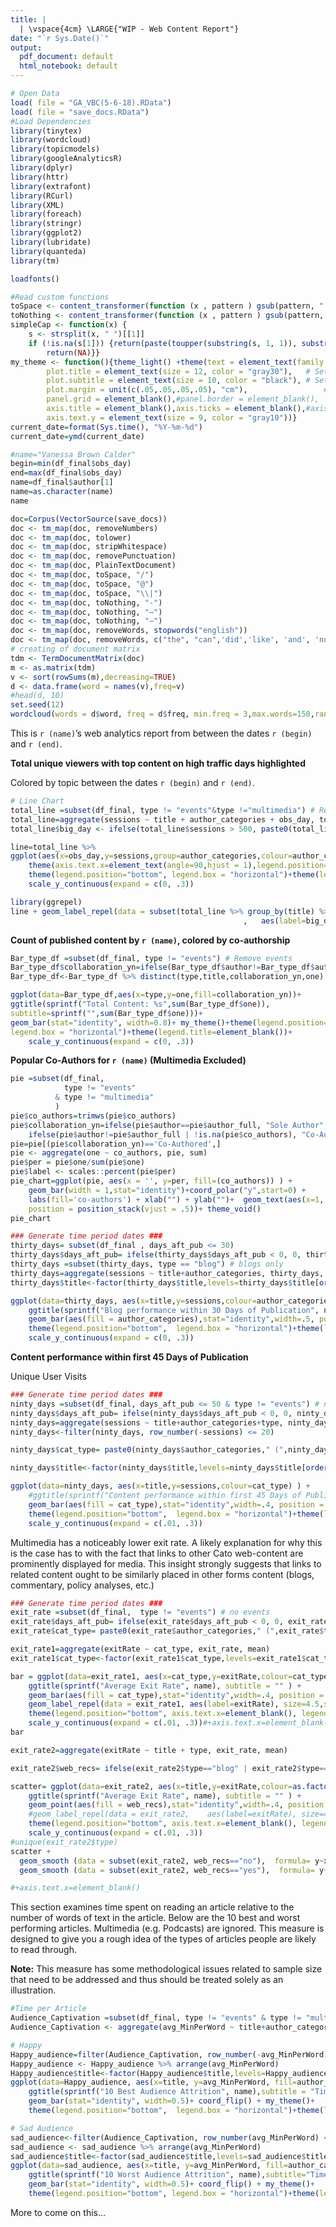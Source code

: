 ```yaml
---
title: |
  | \vspace{4cm} \LARGE{"WIP - Web Content Report"}
date: "`r Sys.Date()`"
output:
  pdf_document: default
  html_notebook: default
---
```

```r
# Open Data
load( file = "GA_VBC(5-6-18).RData")
load( file = "save_docs.RData")
#Load Dependencies
library(tinytex)
library(wordcloud)
library(topicmodels)
library(googleAnalyticsR)
library(dplyr)
library(httr)
library(extrafont)
library(RCurl)
library(XML)
library(foreach)
library(stringr)
library(ggplot2)
library(lubridate)
library(quanteda)
library(tm)

loadfonts()

#Read custom functions
toSpace <- content_transformer(function (x , pattern ) gsub(pattern, " ", x))
toNothing <- content_transformer(function (x , pattern ) gsub(pattern, "", x))
simpleCap <- function(x) {
	s <- strsplit(x, " ")[[1]]
	if (!is.na(s[1])) {return(paste(toupper(substring(s, 1, 1)), substring(s, 2), sep = "", collapse = " "))} else {
		return(NA)}}
my_theme <- function(){theme_light() +theme(text = element_text(family = "Open Sans"),  
		plot.title = element_text(size = 12, color = "gray30"),   # Set up the title style
		plot.subtitle = element_text(size = 10, color = "black"), # Set up the subtitle style
		plot.margin = unit(c(.05,.05,.05,.05), "cm"),                 # Add white space at the top and left
		panel.grid = element_blank(),#panel.border = element_blank(),
		axis.title = element_blank(),axis.ticks = element_blank(),#axis.text.x = element_blank(),
		axis.text.y = element_text(size = 9, color = "gray10"))}
current_date=format(Sys.time(), "%Y-%m-%d")
current_date=ymd(current_date)

#name="Vanessa Brown Calder"
begin=min(df_final$obs_day)
end=max(df_final$obs_day)
name=df_final$author[1]
name=as.character(name)
name
```


```r
doc=Corpus(VectorSource(save_docs))
doc <- tm_map(doc, removeNumbers)
doc <- tm_map(doc, tolower)
doc <- tm_map(doc, stripWhitespace)
doc <- tm_map(doc, removePunctuation)
doc <- tm_map(doc, PlainTextDocument)
doc <- tm_map(doc, toSpace, "/")
doc <- tm_map(doc, toSpace, "@")
doc <- tm_map(doc, toSpace, "\\|")
doc <- tm_map(doc, toNothing, "-")
doc <- tm_map(doc, toNothing, "—")
doc <- tm_map(doc, toNothing, "–")
doc <- tm_map(doc, removeWords, stopwords("english"))
doc <- tm_map(doc, removeWords, c("the", "can",'did','like', 'and', 'null', 'one'))
# creating of document matrix
tdm <- TermDocumentMatrix(doc)
m <- as.matrix(tdm)
v <- sort(rowSums(m),decreasing=TRUE)
d <- data.frame(word = names(v),freq=v)
#head(d, 10)
set.seed(12)
wordcloud(words = d$word, freq = d$freq, min.freq = 3,max.words=150,random.order = FALSE,rot.per=.35,vfont=c("sans serif","plain"),colors=brewer.pal(8, "Dark2"))

```

This is `r (name)`'s web analytics report from between the dates `r (begin)` and `r (end)`.

\pagebreak

**Total unique viewers with top content on high traffic days highlighted**

Colored by topic between the dates `r (begin)` and `r (end)`.

```r
# Line Chart
total_line =subset(df_final, type != "events"&type !="multimedia") # Remove events
total_line=aggregate(sessions ~ title + author_categories + obs_day, total_line, sum)
total_line$big_day <- ifelse(total_line$sessions > 500, paste0(total_line$title,"(",as.character(total_line$obs_day),")"), "")

line=total_line %>%
ggplot(aes(x=obs_day,y=sessions,group=author_categories,colour=author_categories))+geom_line()+
	theme(axis.text.x=element_text(angle=90,hjust = 1),legend.position="none")+my_theme()+
	theme(legend.position="bottom", legend.box = "horizontal")+theme(legend.title=element_blank())+
	scale_y_continuous(expand = c(0, .3))

library(ggrepel)
line + geom_label_repel(data = subset(total_line %>% group_by(title) %>% top_n(n=10, wt=big_day))
												    ,	aes(label=big_day), size=4)+ theme(legend.position = "None")   # label

```

\pagebreak

**Count of published content by `r (name)`, colored by co-authorship**

```r
Bar_type_df =subset(df_final, type != "events") # Remove events
Bar_type_df$collaboration_yn=ifelse(Bar_type_df$author!=Bar_type_df$author_full & length(Bar_type_df$author_full)!=0, "Co-Authored", ifelse(Bar_type_df$author==Bar_type_df$author_full, "Sole Author",0))
Bar_type_df<-Bar_type_df %>% distinct(type,title,collaboration_yn,one)

ggplot(data=Bar_type_df,aes(x=type,y=one,fill=collaboration_yn))+
ggtitle(sprintf("Total Content: %s",sum(Bar_type_df$one)), 
subtitle=sprintf("",sum(Bar_type_df$one)))+
geom_bar(stat="identity", width=0.8)+ my_theme()+theme(legend.position="bottom", 
legend.box = "horizontal")+theme(legend.title=element_blank())+
	scale_y_continuous(expand = c(0, .3)) 

```

**Popular Co-Authors for `r (name)` (Multimedia Excluded)**

```r
pie =subset(df_final, 
		  	type != "events"
		  & type != "multimedia"
		  )
pie$co_authors=trimws(pie$co_authors)
pie$collaboration_yn=ifelse(pie$author==pie$author_full, "Sole Author",
	ifelse(pie$author!=pie$author_full | !is.na(pie$co_authors), "Co-Authored",0))
pie=pie[(pie$collaboration_yn)=='Co-Authored',]
pie <- aggregate(one ~ co_authors, pie, sum)
pie$per = pie$one/sum(pie$one)
pie$label <- scales::percent(pie$per)
pie_chart=ggplot(pie, aes(x = '', y=per, fill=(co_authors)) ) +
	geom_bar(width = 1,stat="identity")+coord_polar("y",start=0) +
	labs(fill='co-authors') + xlab("") + ylab("")+  geom_text(aes(x=1, label=label), 
	position = position_stack(vjust = .5))+ theme_void()
pie_chart
```
\pagebreak


```r
### Generate time period dates ###
thirty_days= subset(df_final , days_aft_pub <= 30)
thirty_days$days_aft_pub= ifelse(thirty_days$days_aft_pub < 0, 0, thirty_days$days_aft_pub)
thirty_days =subset(thirty_days, type == "blog") # blogs only
thirty_days=aggregate(sessions ~ title+author_categories, thirty_days, sum)
thirty_days$title<-factor(thirty_days$title,levels=thirty_days$title[order(thirty_days$sessions)])

ggplot(data=thirty_days, aes(x=title,y=sessions,colour=author_categories) ) +
	ggtitle(sprintf("Blog performance within 30 Days of Publication", name))+ #,subtitle = "Unique User Views" ) +
	geom_bar(aes(fill = author_categories),stat="identity",width=.5, position = "dodge")+coord_flip()+my_theme()+ 
	theme(legend.position="bottom",  legend.box = "horizontal")+theme(legend.title=element_blank()) +
	scale_y_continuous(expand = c(0, .3))
```

\pagebreak

**Content performance within first 45 Days of Publication**

Unique User Visits

```r
### Generate time period dates ###
ninty_days =subset(df_final, days_aft_pub <= 50 & type != "events") # no events
ninty_days$days_aft_pub= ifelse(ninty_days$days_aft_pub < 0, 0, ninty_days$days_aft_pub)
ninty_days=aggregate(sessions ~ title+author_categories+type, ninty_days, sum)
ninty_days<-filter(ninty_days, row_number(-sessions) <= 20)

ninty_days$cat_type= paste0(ninty_days$author_categories," (",ninty_days$type,")")

ninty_days$title<-factor(ninty_days$title,levels=ninty_days$title[order(ninty_days$sessions)])

ggplot(data=ninty_days, aes(x=title,y=sessions,colour=cat_type) ) +
	#ggtitle(sprintf("Content performance within first 45 Days of Publication", name), subtitle = "Unique User Visits" ) +
	geom_bar(aes(fill = cat_type),stat="identity",width=.4, position = "dodge")+coord_flip()+my_theme()+ 
	theme(legend.position="bottom",  legend.box = "horizontal")+theme(legend.title=element_blank()) +
	scale_y_continuous(expand = c(.01, .3))
```

\pagebreak
Multimedia has a noticeably lower exit rate.  A likely explanation for why this is the case has to with the fact that links to other Cato web-content are prominently displayed for media.  This insight strongly suggests that links to related content ought to be similarly placed in other forms content (blogs, commentary, policy analyses, etc.)

```r
### Generate time period dates ###
exit_rate =subset(df_final,  type != "events") # no events
exit_rate$days_aft_pub= ifelse(exit_rate$days_aft_pub < 0, 0, exit_rate$days_aft_pub)
exit_rate$cat_type= paste0(exit_rate$author_categories," (",exit_rate$type,")")

exit_rate1=aggregate(exitRate ~ cat_type, exit_rate, mean)
exit_rate1$cat_type<-factor(exit_rate1$cat_type,levels=exit_rate1$cat_type[order(exit_rate1$exitRate)])

bar = ggplot(data=exit_rate1, aes(x=cat_type,y=exitRate,colour=cat_type) ) +
	ggtitle(sprintf("Average Exit Rate", name), subtitle = "" ) +
	geom_bar(aes(fill = cat_type),stat="identity",width=.4, position = "dodge")+my_theme() +
	geom_label_repel(data = exit_rate1,	aes(label=exitRate), size=4.5,show_guide=F)+ theme(legend.position = "None")+
	theme(legend.position="bottom", axis.text.x=element_blank(), legend.box = "horizontal")+theme(legend.title=element_blank()) +
	scale_y_continuous(expand = c(.01, .3))#+axis.text.x=element_blank()
bar

exit_rate2=aggregate(exitRate ~ title + type, exit_rate, mean)

exit_rate2$web_recs= ifelse(exit_rate2$type=="blog" | exit_rate2$type=="commentary" | exit_rate2$type=="policy analysis"|exit_rate2$type=="tax budget bulletin", "no","yes")

scatter= ggplot(data=exit_rate2, aes(x=title,y=exitRate,colour=as.factor(web_recs)) ) +
	ggtitle(sprintf("Average Exit Rate", name), subtitle = "" ) +
	geom_point(aes(fill = web_recs),stat="identity",width=.4, position = "dodge")+my_theme() +
	#geom_label_repel(data = exit_rate2,	aes(label=exitRate), size=4.5,show_guide=F)+
	theme(legend.position="bottom", axis.text.x=element_blank(), legend.box = "horizontal")+theme(legend.title=element_blank()) +
	scale_y_continuous(expand = c(.01, .3))
#unique(exit_rate2$type)	
scatter +
  geom_smooth (data = subset(exit_rate2, web_recs=="no"),  formula= y~x, method='lm',se=FALSE, size=2) +
  geom_smooth (data = subset(exit_rate2, web_recs=="yes"),  formula= y~x, method='lm', se = FALSE, size = 2)

#+axis.text.x=element_blank()

```
\pagebreak

This section examines time spent on reading an article relative to the number of words of text in the article.  Below are the 10 best and worst performing articles.  Multimedia (e.g. Podcasts) are ignored. This measure is designed to give you a rough idea of the types of articles people are likely to read through. 

**Note:** This measure has some methodological issues related to sample size that need to be addressed and thus should be treated solely as an illustration.  

```r
#Time per Article
Audience_Captivation =subset(df_final, type != "events" & type != "multimedia") # Remove Events and Multimedia
Audience_Captivation <- aggregate(avg_MinPerWord ~ title+author_categories, Audience_Captivation, mean)

# Happy
Happy_audience=filter(Audience_Captivation, row_number(-avg_MinPerWord) <= 10)
Happy_audience <- Happy_audience %>% arrange(avg_MinPerWord)
Happy_audience$title<-factor(Happy_audience$title,levels=Happy_audience$title[order(Happy_audience$avg_MinPerWord)])
ggplot(data=Happy_audience, aes(x=title, y=avg_MinPerWord, fill=author_categories) ) +
	ggtitle(sprintf("10 Best Audience Attrition", name),subtitle = "Time Spent per Word in Aticle Text" ) +
	geom_bar(stat="identity", width=0.5)+ coord_flip() + my_theme()+ 
	theme(legend.position="bottom",  legend.box = "horizontal")+theme(legend.title=element_blank()) 
```

```r
# Sad Audience
sad_audience<-filter(Audience_Captivation, row_number(avg_MinPerWord) <= 10)
sad_audience <- sad_audience %>% arrange(avg_MinPerWord)
sad_audience$title<-factor(sad_audience$title,levels=sad_audience$title[order(sad_audience$avg_MinPerWord)])
ggplot(data=sad_audience, aes(x=title, y=avg_MinPerWord, fill=author_categories))+
	ggtitle(sprintf("10 Worst Audience Attrition", name),subtitle="Time Spent per Word in Aticle Text")+
	geom_bar(stat="identity", width=0.5)+ coord_flip() + my_theme()+
	theme(legend.position="bottom", legend.box = "horizontal")+theme(legend.title=element_blank())

```

More to come on this...
